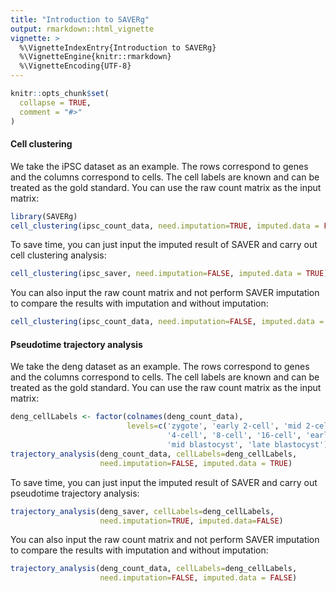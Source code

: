 ```yaml
---
title: "Introduction to SAVERg"
output: rmarkdown::html_vignette
vignette: >
  %\VignetteIndexEntry{Introduction to SAVERg}
  %\VignetteEngine{knitr::rmarkdown}
  %\VignetteEncoding{UTF-8}
---
```


```r
knitr::opts_chunk$set(
  collapse = TRUE,
  comment = "#>"
)
```

#### Cell clustering
We take the iPSC dataset as an example. The rows correspond to genes and the columns correspond to cells. The cell labels are known and can be treated as the gold standard.
You can use the raw count matrix as the input matrix:
```r
library(SAVERg)
cell_clustering(ipsc_count_data, need.imputation=TRUE, imputed.data = FALSE)
```

To save time, you can just input the imputed result of SAVER and carry out cell clustering analysis:
```r
cell_clustering(ipsc_saver, need.imputation=FALSE, imputed.data = TRUE)
```

You can also input the raw count matrix and not perform SAVER imputation to compare the results with imputation and without imputation:
```r
cell_clustering(ipsc_count_data, need.imputation=FALSE, imputed.data = FALSE)
```

#### Pseudotime trajectory analysis
We take the deng dataset as an example. The rows correspond to genes and the columns correspond to cells. The cell labels are known and can be treated as the gold standard.
You can use the raw count matrix as the input matrix:
```r
deng_cellLabels <- factor(colnames(deng_count_data),
                          levels=c('zygote', 'early 2-cell', 'mid 2-cell', 'late 2-cell',
                                   '4-cell', '8-cell', '16-cell', 'early blastocyst',
                                   'mid blastocyst', 'late blastocyst'))
trajectory_analysis(deng_count_data, cellLabels=deng_cellLabels,
                    need.imputation=FALSE, imputed.data = TRUE)
```

To save time, you can just input the imputed result of SAVER and carry out pseudotime trajectory analysis:
```r
trajectory_analysis(deng_saver, cellLabels=deng_cellLabels,
                    need.imputation=TRUE, imputed.data=FALSE)
```

You can also input the raw count matrix and not perform SAVER imputation to compare the results with imputation and without imputation:
```r
trajectory_analysis(deng_count_data, cellLabels=deng_cellLabels,
                    need.imputation=FALSE, imputed.data = FALSE)
```
